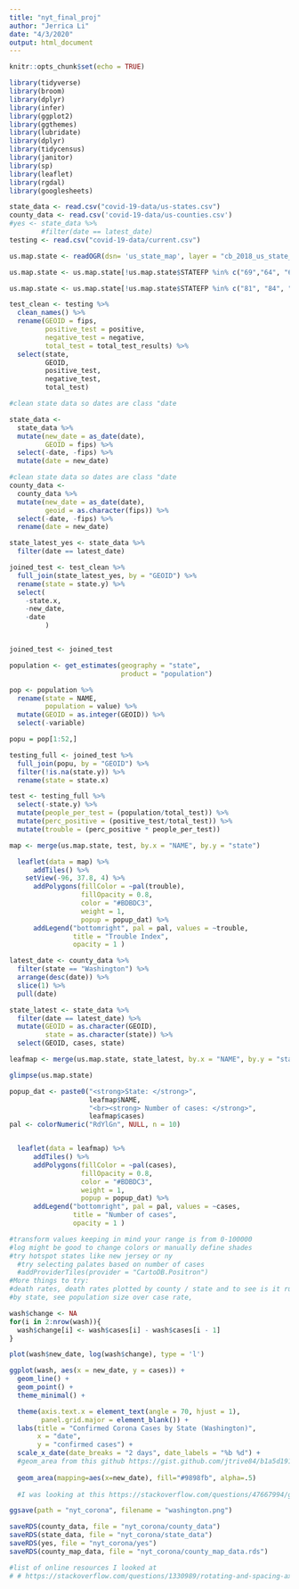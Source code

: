 ```yaml
---
title: "nyt_final_proj"
author: "Jerrica Li"
date: "4/3/2020"
output: html_document
---
```


```r
knitr::opts_chunk$set(echo = TRUE)
```

```r
library(tidyverse)
library(broom)
library(dplyr)
library(infer)
library(ggplot2)
library(ggthemes)
library(lubridate)
library(dplyr)
library(tidycensus)
library(janitor)
library(sp)
library(leaflet)
library(rgdal)
library(googlesheets)
```

```r
state_data <- read.csv("covid-19-data/us-states.csv") 
county_data <- read.csv('covid-19-data/us-counties.csv')
#yes <- state_data %>% 
        #filter(date == latest_date)
testing <- read.csv("covid-19-data/current.csv")

us.map.state <- readOGR(dsn= 'us_state_map', layer = "cb_2018_us_state_5m", stringsAsFactors = FALSE)

us.map.state <- us.map.state[!us.map.state$STATEFP %in% c("69","64", "68", "70", "74"),]

us.map.state <- us.map.state[!us.map.state$STATEFP %in% c("81", "84", "86", "87", "89", "71", "76","95", "79"),]

```

```r

test_clean <- testing %>% 
  clean_names() %>%
  rename(GEOID = fips,
         positive_test = positive, 
         negative_test = negative, 
         total_test = total_test_results) %>%
  select(state,
         GEOID,
         positive_test,
         negative_test,
         total_test) 

#clean state data so dates are class "date

state_data <- 
  state_data %>% 
  mutate(new_date = as_date(date),
         GEOID = fips) %>% 
  select(-date, -fips) %>% 
  mutate(date = new_date)

#clean state data so dates are class "date
county_data <- 
  county_data %>% 
  mutate(new_date = as_date(date),
         geoid = as.character(fips)) %>% 
  select(-date, -fips) %>% 
  rename(date = new_date)

```

```r
state_latest_yes <- state_data %>% 
  filter(date == latest_date)

joined_test <- test_clean %>% 
  full_join(state_latest_yes, by = "GEOID") %>% 
  rename(state = state.y) %>% 
  select(
    -state.x,
    -new_date,
    -date
         )


joined_test <- joined_test 

population <- get_estimates(geography = "state",
                            product = "population")

pop <- population %>%
  rename(state = NAME, 
         population = value) %>% 
  mutate(GEOID = as.integer(GEOID)) %>%
  select(-variable) 

popu = pop[1:52,]

testing_full <- joined_test %>%
  full_join(popu, by = "GEOID") %>% 
  filter(!is.na(state.y)) %>% 
  rename(state = state.x)

```

```r
test <- testing_full %>%
  select(-state.y) %>%
  mutate(people_per_test = (population/total_test)) %>%
  mutate(perc_positive = (positive_test/total_test)) %>%
  mutate(trouble = (perc_positive * people_per_test))

map <- merge(us.map.state, test, by.x = "NAME", by.y = "state")

  leaflet(data = map) %>% 
      addTiles() %>%
    setView(-96, 37.8, 4) %>%
      addPolygons(fillColor = ~pal(trouble),
                  fillOpacity = 0.8,
                  color = "#BDBDC3",
                  weight = 1,
                  popup = popup_dat) %>%
      addLegend("bottomright", pal = pal, values = ~trouble,
                title = "Trouble Index",
                opacity = 1 )


```

```r

latest_date <- county_data %>% 
  filter(state == "Washington") %>% 
  arrange(desc(date)) %>% 
  slice(1) %>% 
  pull(date)

state_latest <- state_data %>% 
  filter(date == latest_date) %>% 
  mutate(GEOID = as.character(GEOID), 
         state = as.character(state)) %>% 
  select(GEOID, cases, state)

leafmap <- merge(us.map.state, state_latest, by.x = "NAME", by.y = "state")

glimpse(us.map.state)

popup_dat <- paste0("<strong>State: </strong>",
                    leafmap$NAME,
                    "<br><strong> Number of cases: </strong>",
                    leafmap$cases)
pal <- colorNumeric("RdYlGn", NULL, n = 10)


  leaflet(data = leafmap) %>% 
      addTiles() %>%
      addPolygons(fillColor = ~pal(cases),
                  fillOpacity = 0.8,
                  color = "#BDBDC3",
                  weight = 1,
                  popup = popup_dat) %>%
      addLegend("bottomright", pal = pal, values = ~cases,
                title = "Number of cases",
                opacity = 1 )

#transform values keeping in mind your range is from 0-100000
#log might be good to change colors or manually define shades 
#try hotspot states like new jersey or ny 
  #try selecting palates based on number of cases 
  #addProviderTiles(provider = "CartoDB.Positron")
#More things to try:
#death rates, death rates plotted by county / state and to see is it rural places? urban cities? the south? 
#by state, see population size over case rate, 

```


```r

wash$change <- NA
for(i in 2:nrow(wash)){
  wash$change[i] <- wash$cases[i] - wash$cases[i - 1]
}

plot(wash$new_date, log(wash$change), type = 'l')

```



```r

ggplot(wash, aes(x = new_date, y = cases)) +
  geom_line() +
  geom_point() + 
  theme_minimal() +

  theme(axis.text.x = element_text(angle = 70, hjust = 1), 
        panel.grid.major = element_blank()) + 
  labs(title = "Confirmed Corona Cases by State (Washington)", 
       x = "date", 
       y = "confirmed cases") +
  scale_x_date(date_breaks = "2 days", date_labels = "%b %d") +
  #geom_area from this github https://gist.github.com/jtrive84/b1a5d191358883dea1d511d8c78929b6#file-ggplot_auc-r-L9
  
  geom_area(mapping=aes(x=new_date), fill="#9898fb", alpha=.5) 
  
  #I was looking at this https://stackoverflow.com/questions/47667994/ggplot-x-axis-labels-with-all-x-axis-values for the longest time before I realized that I can change this by using scale_x_date()

```


```r
ggsave(path = "nyt_corona", filename = "washington.png")
```

```r
saveRDS(county_data, file = "nyt_corona/county_data")
saveRDS(state_data, file = "nyt_corona/state_data")
saveRDS(yes, file = "nyt_corona/yes")
saveRDS(county_map_data, file = "nyt_corona/county_map_data.rds")
```

```r
#list of online resources I looked at 
# # https://stackoverflow.com/questions/1330989/rotating-and-spacing-axis-labels-in-ggplot2
```

